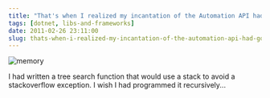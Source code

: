 ```yaml
---
title: "That's when I realized my incantation of the Automation API had gone wrong"
tags: [dotnet, libs-and-frameworks]
date: 2011-02-26 23:11:00
slug: thats-when-i-realized-my-incantation-of-the-automation-api-had-gone-wrong
---
```


![memory](/assets/memory_cfe47a33-f86a-4a21-ab33-b02b542364f4.png "memory") 

I had written a tree search function that would use a stack to avoid a stackoverflow exception. I wish I had programmed it recursively...
